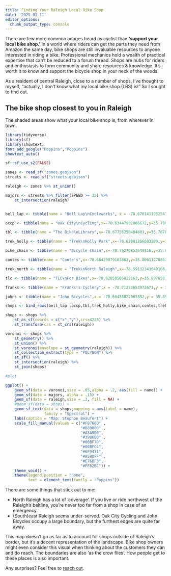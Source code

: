 ```yaml
---
title: Finding Your Raleigh Local Bike Shop
date: '2025-01-11'
editor_options: 
  chunk_output_type: console
---
```


There are few more common adages heard as cyclist than <strong>'support your local bike shop.'</strong> In a world where riders can get the parts they need from Amazon the same day, bike shops are still invaluable resources to anyone interested in riding a bike. Professional mechanics hold a wealth of practical expertise that can't be reduced to a forum thread. Shops are hubs for riders and enthusiasts to form community and share resources & knowledge. It's worth it to know and support the bicycle shop in your neck of the woods.

As a resident of central Raleigh, close to a number of shops, I've thought to myself, <q>actually, I don't know what my local bike shop (LBS) is!</q> So I sought to find out.

## The bike shop closest to you in Raleigh

The shaded areas show what your local bike shop is, from wherever in town.

```r
library(tidyverse)
library(sf)
library(showtext)
font_add_google("Poppins","Poppins")
showtext_auto()

sf::sf_use_s2(FALSE)

zones <- read_sf("zones.geojson")
streets <- read_sf("streets.geojson")

raleigh <- zones %>% st_union()

majors <- streets %>% filter(SPEED >= 35) %>%
    st_intersection(raleigh)



```

```r



bell_lap <- tibble(name = "Bell Lap\nCycleworks", x = -78.67814110525477, y= 35.87380881463415)

occp <- tibble(name = "Oak City\nCycling",x=-78.63447902066672,y=35.790028113814365)

tbl <- tibble(name = "The Bike\nLibrary",x=-78.67756250404803,y=35.767646400232984)

trek_holly <- tibble(name = "Trek\nHolly Park",x=-78.62081266603299,y=35.82612953930017)

bike_chain <- tibble(name = "Bicycle Chain",x=-78.75270853649116,y=35.8961415711698)

contes <- tibble(name = "Conte's",x=-78.68429079103863,y=35.80611278863103)

trek_north <- tibble(name = "Trek\nNorth Raleigh",x=-78.59132343649108,y=35.91034226706531)

tlc <- tibble(name = "TLC\nFor Bikes",x=-78.62050586822163,y=35.89782815560901)

franks <- tibble(name = "Franks's Cyclery",x = -78.71373653973671,y = 35.90133962165074)

johns <- tibble(name = "John Bicycles",x = -78.60438822965352,y = 35.8533526606378)

shops <- bind_rows(bell_lap ,occp,tbl,trek_holly,bike_chain,contes,trek_north,tlc,franks,johns)

shops <- shops %>%
    st_as_sf(coords = c("x","y"),crs=4236) %>%
    st_transform(crs = st_crs(raleigh))

voronoi <- shops %>%
    st_geometry() %>%
    st_union() %>%
    st_voronoi(envelope = st_geometry(raleigh)) %>%
    st_collection_extract(type = "POLYGON") %>% 
    st_sf() %>%
    st_intersection(raleigh) %>%
    st_join(shops)


```


```r

#plot

ggplot() +
    geom_sf(data = voronoi,size = .05,alpha = .2, aes(fill = name)) + 
    geom_sf(data = majors, alpha = .15) + 
    geom_sf(data = raleigh,size = .3, fill = NA) + 
    #geom_sf(data = shops) + 
    geom_sf_text(data = shops,mapping = aes(label = name),
                 family = "Spectral") +
    labs(caption = "Map: Stephon Beaufort") + 
    scale_fill_manual(values = c("#F8766D" ,
                                 "#D89000" ,
                                 "#A3A500", 
                                 "#39B600" ,
                                 "#00BF7D", 
                                 "#00BFC4", 
                                 "#6F9471", 
                                 "#9590FF" ,
                                 "#E76BF3", 
                                 "#FF62BC")) + 
    theme_void() + 
    theme(legend.position = "none",
          text = element_text(family = "Poppins"))

```


There are some things that stick out to me:

* North Raleigh has a lot of 'coverage'. If you live or ride northwest of the Raleigh's beltline, you're never too far from a shop in case of an emergency.
* (South)east Raleigh seems under-served. Oak City Cycling and John Bicycles occupy a large boundary, but the furthest edges are quite far away.

This map doesn't go as far as to account for shops outside of Raleigh's border, but it's a decent representation of the landscape. Bike shop owners might even consider this visual when thinking about the customers they can and do reach. The boundaries are also 'as the crow flies'. How people get to these places is also important.

Any surprises? Feel free to [reach out](https://www.linkedin.com/in/stephon-beaufort-299b05111/).